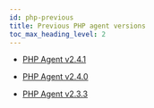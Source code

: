 ```yaml
---
id: php-previous
title: Previous PHP agent versions
toc_max_heading_level: 2
---
```


-   [PHP Agent v2.4.1](php-2_4_1)

-   [PHP Agent v2.4.0](php-2_4_0)

-   [PHP Agent v2.3.3](php-2_3_3)
